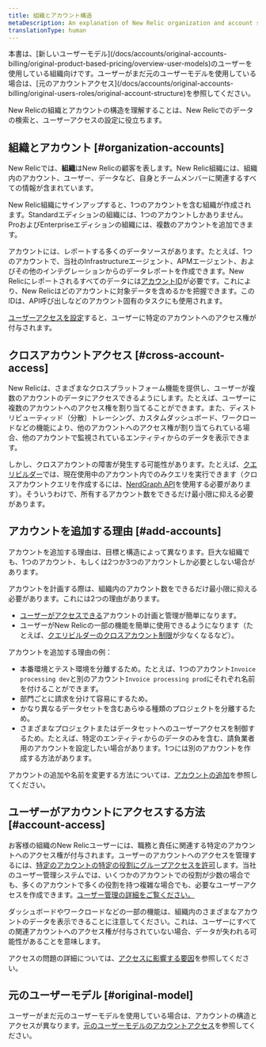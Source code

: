 ```yaml
---
title: 組織とアカウント構造
metaDescription: An explanation of New Relic organization and account structure.
translationType: human
---
```


<Callout variant="tip">
  本書は、[新しいユーザーモデル](/docs/accounts/original-accounts-billing/original-product-based-pricing/overview-user-models)のユーザーを使用している組織向けです。ユーザーがまだ元のユーザーモデルを使用している場合は、[元のアカウントアクセス](/docs/accounts/original-accounts-billing/original-users-roles/original-account-structure)を参照してください。
</Callout>

New Relicの組織とアカウントの構造を理解することは、New Relicでのデータの検索と、ユーザーアクセスの設定に役立ちます。

## 組織とアカウント [#organization-accounts]

New Relicでは、**組織**はNew Relicの顧客を表します。New Relic組織には、組織内のアカウント、ユーザー、データなど、自身とチームメンバーに関連するすべての情報が含まれています。

New Relic組織にサインアップすると、1つのアカウントを含む組織が作成されます。Standardエディションの組織には、1つのアカウントしかありません。ProおよびEnterpriseエディションの組織には、複数のアカウントを追加できます。

アカウントには、レポートする多くのデータソースがあります。たとえば、1つのアカウントで、当社のInfrastructureエージェント、APMエージェント、およびその他のインテグレーションからのデータレポートを作成できます。New Relicにレポートされるすべてのデータには[アカウントID](/docs/accounts/accounts-billing/account-structure/account-id)が必要です。これにより、New Relicはどのアカウントに対象データを含めるかを把握できます。このIDは、API呼び出しなどのアカウント固有のタスクにも使用されます。

[ユーザーアクセスを設定](#account-access)すると、ユーザーに特定のアカウントへのアクセス権が付与されます。

## クロスアカウントアクセス [#cross-account-access]

New Relicは、さまざまなクロスプラットフォーム機能を提供し、ユーザーが複数のアカウントのデータにアクセスできるようにします。たとえば、ユーザーに複数のアカウントへのアクセス権を割り当てることができます。また、ディストリビューティッド（分散）トレーシング、カスタムダッシュボード、ワークロードなどの機能により、他のアカウントへのアクセス権が割り当てられている場合、他のアカウントで監視されているエンティティからのデータを表示できます。

しかし、クロスアカウントの障害が発生する可能性があります。たとえば、[クエリビルダー](/docs/query-your-data/explore-query-data/query-builder/introduction-query-builder)では、現在使用中のアカウント内でのみクエリを実行できます（クロスアカウントクエリを作成するには、[NerdGraph API](/docs/apis/nerdgraph/examples/nerdgraph-nrql-tutorial)を使用する必要があります）。そういうわけで、所有するアカウント数をできるだけ最小限に抑える必要があります。

## アカウントを追加する理由 [#add-accounts]

アカウントを追加する理由は、目標と構造によって異なります。巨大な組織でも、1つのアカウント、もしくは2つか3つのアカウントしか必要としない場合があります。

アカウントを計画する際は、組織内のアカウント数をできるだけ最小限に抑える必要があります。これには2つの理由があります。

* [ユーザーがアクセスできる](#account-access)アカウントの計画と管理が簡単になります。
* ユーザーがNew Relicの一部の機能を簡単に使用できるようになります（たとえば、[クエリビルダーのクロスアカウント制限](#cross-account-access)が少なくなるなど）。

アカウントを追加する理由の例：

* 本番環境とテスト環境を分離するため。たとえば、1つのアカウント`Invoice processing dev`と別のアカウント`Invoice processing prod`にそれぞれ名前を付けることができます。
* 部門ごとに請求を分けて容易にするため。
* かなり異なるデータセットを含むあらゆる種類のプロジェクトを分離するため。
* さまざまなプロジェクトまたはデータセットへのユーザーアクセスを制御するため。たとえば、特定のエンティティからのデータのみを含む、請負業者用のアカウントを設定したい場合があります。1つには別のアカウントを作成する方法があります。

アカウントの追加や名前を変更する方法については、[アカウントの追加](/docs/accounts/accounts-billing/account-structure/add-accounts)を参照してください。

## ユーザーがアカウントにアクセスする方法 [#account-access]

お客様の組織のNew Relicユーザーには、職務と責任に関連する特定のアカウントへのアクセス権が付与されます。ユーザーのアカウントへのアクセスを管理するには、[特定のアカウントの特定の役割にグループアクセスを許可](/docs/accounts/accounts-billing/new-relic-one-user-management/user-management-concepts#understand-concepts)します。当社のユーザー管理システムでは、いくつかのアカウントでの役割が少数の場合でも、多くのアカウントで多くの役割を持つ複雑な場合でも、必要なユーザーアクセスを作成できます。[ユーザー管理の詳細をご覧ください。](/docs/accounts/accounts-billing/new-relic-one-user-management)

ダッシュボードやワークロードなどの一部の機能は、組織内のさまざまなアカウントのデータを表示できることに注意してください。これは、ユーザーにすべての関連アカウントへのアクセス権が付与されていない場合、データが失われる可能性があることを意味します。

アクセスの問題の詳細については、[アクセスに影響する要因](/docs/accounts/accounts-billing/account-structure/factors-affecting-access-features-data/)を参照してください。

## 元のユーザーモデル [#original-model]

ユーザーがまだ元のユーザーモデルを使用している場合は、アカウントの構造とアクセスが異なります。[元のユーザーモデルのアカウントアクセス](/docs/accounts/original-accounts-billing/original-users-roles/original-account-structure)を参照してください。